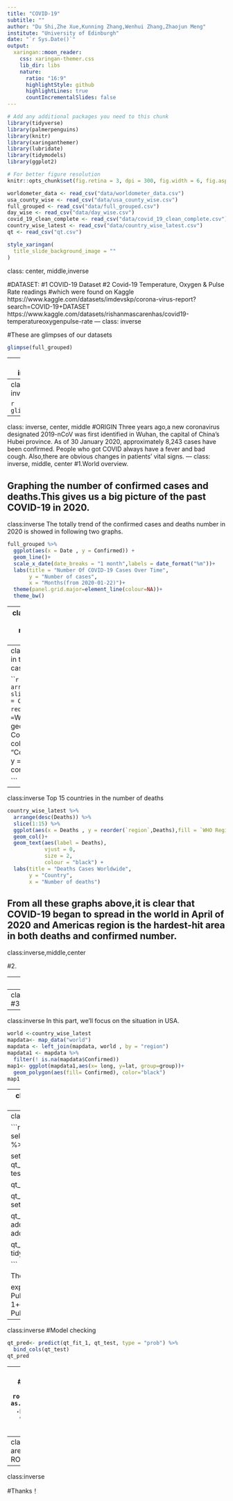 ```yaml
---
title: "COVID-19"
subtitle: ""
author: "Du Shi,Zhe Xue,Kunning Zhang,Wenhui Zhang,Zhaojun Meng"
institute: "University of Edinburgh"
date: "`r Sys.Date()`"
output:
  xaringan::moon_reader:
    css: xaringan-themer.css
    lib_dir: libs
    nature:
      ratio: "16:9"
      highlightStyle: github
      highlightLines: true
      countIncrementalSlides: false
---
```


```r
# Add any additional packages you need to this chunk
library(tidyverse)
library(palmerpenguins)
library(knitr)
library(xaringanthemer)
library(lubridate)
library(tidymodels)
library(ggplot2)
```

```r
# For better figure resolution
knitr::opts_chunk$set(fig.retina = 3, dpi = 300, fig.width = 6, fig.asp = 0.618, out.width = "80%")
```

```r
worldometer_data <- read_csv("data/worldometer_data.csv")
usa_county_wise <- read_csv("data/usa_county_wise.csv")
full_grouped <- read_csv("data/full_grouped.csv")
day_wise <- read_csv("data/day_wise.csv")
covid_19_clean_complete <- read_csv("data/covid_19_clean_complete.csv")
country_wise_latest <- read_csv("data/country_wise_latest.csv")
qt <- read_csv("qt.csv")
```

```r
style_xaringan(
  title_slide_background_image = ""
)
```

class: center, middle,inverse

#DATASET:
#1 COVID-19 Dataset
#2 Covid-19 Temperature, Oxygen & Pulse Rate readings
#which were found on Kaggle
https://www.kaggle.com/datasets/imdevskp/corona-virus-report?search=COVID-19+DATASET
https://www.kaggle.com/datasets/rishanmascarenhas/covid19-temperatureoxygenpulse-rate
---
class: inverse

#These are glimpses of our datasets

```r
glimpse(full_grouped)
```
---
class: inverse

```r
glimpse(country_wise_latest)
```
---
class: inverse

```r
glimpse(qt)
```
---

class: inverse, center, middle
#ORIGIN
Three years ago,a new coronavirus designated 2019-nCoV was first identified in Wuhan, the capital of China's Hubei province.
As of 30 January 2020, approximately 8,243 cases have been confirmed.
People who got COVID always have a fever and bad cough.
Also,there are obvious changes in patients' vital signs.
---
class: inverse, middle, center
#1.World overview.

Graphing the number of confirmed cases and deaths.This gives us a big picture of the past COVID-19 in 2020.
---
class:inverse
The totally trend of the confirmed cases and deaths number in 2020 is showed in following two graphs.

```r
full_grouped %>%
  ggplot(aes(x = Date , y = Confirmed)) +
  geom_line()+
  scale_x_date(date_breaks = "1 month",labels = date_format("%m"))+
  labs(title = "Number Of COVID-19 Cases Over Time",
       y = "Number of cases",
       x = "Months(from 2020-01-22)")+
  theme(panel.grid.major=element_line(colour=NA))+
  theme_bw()
```


---
class:inverse
The totally trend of the confirmed cases number in 2020 is showed below.

```r
full_grouped %>%
  ggplot(aes(x = Date , y = Deaths)) +
  geom_line()+
  scale_x_date(date_breaks = "1 month",labels = date_format("%m"))+
  labs(title = "Number Of COVID-19 Deaths Over Time",
       y = "Number of deaths",
       x = "Months(from 2020-01-22)")+
  theme(panel.grid.major=element_line(colour=NA))+
  theme_bw()
```

---
class:inverse
Top 15 countries in the number of confirmed cases

```r
country_wise_latest %>%
  arrange(desc(Confirmed)) %>%
  slice(1:15) %>%
  ggplot(aes(x = Confirmed , y = reorder(`region`,Confirmed),fill = `WHO Region`)) +
  geom_col()+
  geom_text(aes(label = Confirmed), 
            vjust = 0,
            size = 2,
            colour = "black") +
  labs(title = "Confirmed Cases Worldwide",
       y = "Country",
       x = "Number of confirmed cases")

```

---
class:inverse
Top 15 countries in the number of deaths
```r
country_wise_latest %>%
  arrange(desc(Deaths)) %>%
  slice(1:15) %>%
  ggplot(aes(x = Deaths , y = reorder(`region`,Deaths),fill = `WHO Region`)) +
  geom_col()+
  geom_text(aes(label = Deaths), 
            vjust = 0,
            size = 2,
            colour = "black") +
  labs(title = "Deaths Cases Worldwide",
       y = "Country",
       x = "Number of deaths")
```

From all these graphs above,it is clear that COVID-19 began to spread in the world in April of 2020 and Americas region is the hardest-hit area in both deaths and confirmed number.
---
class:inverse,middle,center

#2.



---
class:inverse





---
class:inverse,middle,center
#3. The situation in US




---
class:inverse
In this part, we'll focus on the situation in USA. 
```r
world <-country_wise_latest
mapdata<- map_data("world")
mapdata <- left_join(mapdata, world , by = "region")
mapdata1 <- mapdata %>% 
  filter(! is.na(mapdata$Confirmed))
map1<- ggplot(mapdata1,aes(x= long, y=lat, group=group))+
  geom_polygon(aes(fill= Confirmed), color="black")
map1
```



---
class:inverse,middle,center
#4.Predicting positive results of COVID-19 

---
class:inverse
#Modeling

```r
qt <- qt %>%
  select(Oxygen,PulseRate,Temperature,Result) %>%
  drop_na()

set.seed(1234)
qt_split <- initial_split(qt)
qt_train <- training(qt_split)
qt_test  <- testing(qt_split)

qt_rec_1 <- recipe(Result ~ ., data = qt)

qt_spec_1 <- logistic_reg() %>% 
  set_engine("glm")
  
qt_wflow_1 <- workflow() %>% 
  add_model(qt_spec_1) %>% 
  add_recipe(qt_rec_1)

qt_fit_1 <- qt_wflow_1%>% 
fit(data = qt_train)
tidy(qt_fit_1)

```

The probability of positive = 

exp(32.4 + (-1.15) * Oxygen +  0.0145	* Pulse Rate + 0.729 * Temperature)
_______
1+exp(32.4 + (-1.15) * Oxygen +  0.0145	* Pulse Rate + 0.729 * Temperature)

---
class:inverse
#Model checking

```r
qt_pred<- predict(qt_fit_1, qt_test, type = "prob") %>% 
  bind_cols(qt_test)
qt_pred
```

---
class:inverse
#ROC curves
```r
qt_pred %>%
  roc_curve(truth = as.factor(Result),
            .pred_Positive,
            event_level = "second") %>%
  autoplot()
```

---
class:inverse
#the areas under the ROC curves
```r
qt_pred %>%
  roc_auc(truth = as.factor(Result),
          .pred_Positive,
          event_level = "second")
```

---
class:inverse

#Thanks！